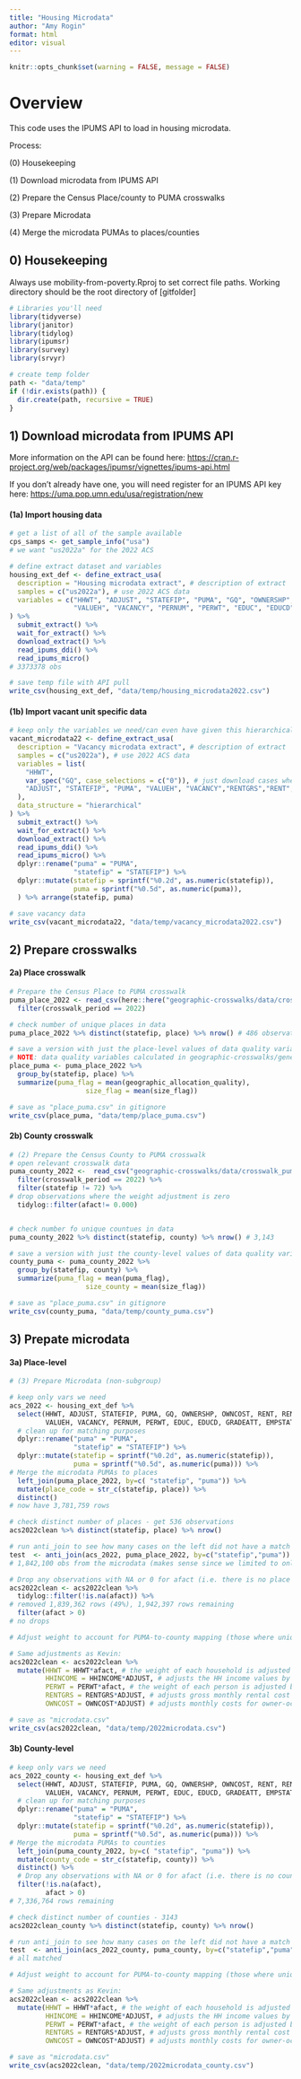 ```yaml
---
title: "Housing Microdata"
author: "Amy Rogin"
format: html
editor: visual
---
```


```r
knitr::opts_chunk$set(warning = FALSE, message = FALSE)
```

# Overview

This code uses the IPUMS API to load in housing microdata.

Process:

\(0\) Housekeeping

\(1\) Download microdata from IPUMS API

\(2\) Prepare the Census Place/county to PUMA crosswalks

\(3\) Prepare Microdata

\(4\) Merge the microdata PUMAs to places/counties

## 0) Housekeeping

Always use mobility-from-poverty.Rproj to set correct file paths. Working directory should be the root directory of \[gitfolder\]

```r
# Libraries you'll need
library(tidyverse)
library(janitor)
library(tidylog)
library(ipumsr)
library(survey)
library(srvyr)
```

```r
# create temp folder
path <- "data/temp"
if (!dir.exists(path)) {
  dir.create(path, recursive = TRUE)
}
```

## 1) Download microdata from IPUMS API

More information on the API can be found here: <https://cran.r-project.org/web/packages/ipumsr/vignettes/ipums-api.html>

If you don't already have one, you will need register for an IPUMS API key here: <https://uma.pop.umn.edu/usa/registration/new>

#### (1a) Import housing data

```r
# get a list of all of the sample available
cps_samps <- get_sample_info("usa")
# we want "us2022a" for the 2022 ACS

# define extract dataset and variables
housing_ext_def <- define_extract_usa(
  description = "Housing microdata extract", # description of extract
  samples = c("us2022a"), # use 2022 ACS data
  variables = c("HHWT", "ADJUST", "STATEFIP", "PUMA", "GQ", "OWNERSHP", "OWNCOST", "RENT", "RENTGRS", "HHINCOME",
                "VALUEH", "VACANCY", "PERNUM", "PERWT", "EDUC", "EDUCD", "GRADEATT", "EMPSTAT", "AGE", "KITCHEN", "PLUMBING")
) %>% 
  submit_extract() %>% 
  wait_for_extract() %>% 
  download_extract() %>% 
  read_ipums_ddi() %>% 
  read_ipums_micro()
# 3373378 obs

# save temp file with API pull
write_csv(housing_ext_def, "data/temp/housing_microdata2022.csv")

```

#### (1b) Import vacant unit specific data

```r
# keep only the variables we need/can even have given this hierarchical structure
vacant_microdata22 <- define_extract_usa(
  description = "Vacancy microdata extract", # description of extract
  samples = c("us2022a"), # use 2022 ACS data
  variables = list(
    "HHWT", 
    var_spec("GQ", case_selections = c("0")), # just download cases where GQ == 0 (vacant)
    "ADJUST", "STATEFIP", "PUMA", "VALUEH", "VACANCY","RENTGRS","RENT", "KITCHEN", "PLUMBING"
  ),
  data_structure = "hierarchical"
) %>% 
  submit_extract() %>% 
  wait_for_extract() %>% 
  download_extract() %>% 
  read_ipums_ddi() %>% 
  read_ipums_micro() %>% 
  dplyr::rename("puma" = "PUMA",
                "statefip" = "STATEFIP") %>%
  dplyr::mutate(statefip = sprintf("%0.2d", as.numeric(statefip)),
                puma = sprintf("%0.5d", as.numeric(puma)),
  ) %>% arrange(statefip, puma)

# save vacancy data
write_csv(vacant_microdata22, "data/temp/vacancy_microdata2022.csv")
```

## 2) Prepare crosswalks

#### 2a) Place crosswalk

```r

# Prepare the Census Place to PUMA crosswalk
puma_place_2022 <- read_csv(here::here("geographic-crosswalks/data/crosswalk_puma_to_place.csv")) %>% 
  filter(crosswalk_period == 2022)

# check number of unique places in data
puma_place_2022 %>% distinct(statefip, place) %>% nrow() # 486 observations

# save a version with just the place-level values of data quality variables 
# NOTE: data quality variables calculated in geographic-crosswalks/generate_puma_place_crosswalks.qmd
place_puma <- puma_place_2022 %>%
  group_by(statefip, place) %>%
  summarize(puma_flag = mean(geographic_allocation_quality), 
                   size_flag = mean(size_flag))

# save as "place_puma.csv" in gitignore
write_csv(place_puma, "data/temp/place_puma.csv")
```

#### 2b) County crosswalk

```r
# (2) Prepare the Census County to PUMA crosswalk
# open relevant crosswalk data
puma_county_2022 <-  read_csv("geographic-crosswalks/data/crosswalk_puma_to_county.csv") %>% 
  filter(crosswalk_period == 2022) %>% 
  filter(statefip != 72) %>% 
# drop observations where the weight adjustment is zero
  tidylog::filter(afact!= 0.000)


# check number fo unique countues in data
puma_county_2022 %>% distinct(statefip, county) %>% nrow() # 3,143

# save a version with just the county-level values of data quality variables
county_puma <- puma_county_2022 %>%
  group_by(statefip, county) %>%
  summarize(puma_flag = mean(puma_flag), 
                   size_county = mean(size_flag))

# save as "place_puma.csv" in gitignore
write_csv(county_puma, "data/temp/county_puma.csv")
```

## 3) Prepate microdata

#### 3a) Place-level

```r
# (3) Prepare Microdata (non-subgroup)

# keep only vars we need
acs_2022 <- housing_ext_def %>%
  select(HHWT, ADJUST, STATEFIP, PUMA, GQ, OWNERSHP, OWNCOST, RENT, RENTGRS, HHINCOME,
         VALUEH, VACANCY, PERNUM, PERWT, EDUC, EDUCD, GRADEATT, EMPSTAT, AGE) %>% 
  # clean up for matching purposes
  dplyr::rename("puma" = "PUMA",
                "statefip" = "STATEFIP") %>% 
  dplyr::mutate(statefip = sprintf("%0.2d", as.numeric(statefip)),
                puma = sprintf("%0.5d", as.numeric(puma))) %>% 
# Merge the microdata PUMAs to places
  left_join(puma_place_2022, by=c( "statefip", "puma")) %>% 
  mutate(place_code = str_c(statefip, place)) %>% 
  distinct()
# now have 3,781,759 rows

# check distinct number of places - get 536 observations
acs2022clean %>% distinct(statefip, place) %>% nrow()

# run anti_join to see how many cases on the left did not have a match on the right
test  <- anti_join(acs_2022, puma_place_2022, by=c("statefip","puma"))
# 1,842,100 obs from the microdata (makes sense since we limited to only PUMAs that are overlapping with Places of interest)

# Drop any observations with NA or 0 for afact (i.e. there is no place of interest overlapping this PUMA)
acs2022clean <- acs2022clean %>% 
  tidylog::filter(!is.na(afact)) %>% 
# removed 1,839,362 rows (49%), 1,942,397 rows remaining
  filter(afact > 0)
# no drops

# Adjust weight to account for PUMA-to-county mapping (those where unique_types > 1).;

# Same adjustments as Kevin:
acs2022clean <- acs2022clean %>%
  mutate(HHWT = HHWT*afact, # the weight of each household is adjusted by the area of the PUMA that falls into a given Place
         HHINCOME = HHINCOME*ADJUST, # adjusts the HH income values by the Census's 12-month adjustment factor (converts numbers into calendar year dollars)
         PERWT = PERWT*afact, # the weight of each person is adjusted by the area of the PUMA that falls into a given Place
         RENTGRS = RENTGRS*ADJUST, # adjusts gross monthly rental cost for rented housing units into cal-year dollars
         OWNCOST = OWNCOST*ADJUST) # adjusts monthly costs for owner-occupied housing units into cal-year dollars

# save as "microdata.csv" 
write_csv(acs2022clean, "data/temp/2022microdata.csv")
```

#### 3b) County-level

```r
# keep only vars we need
acs_2022_county <- housing_ext_def %>%
  select(HHWT, ADJUST, STATEFIP, PUMA, GQ, OWNERSHP, OWNCOST, RENT, RENTGRS, HHINCOME,
         VALUEH, VACANCY, PERNUM, PERWT, EDUC, EDUCD, GRADEATT, EMPSTAT, AGE) %>% 
  # clean up for matching purposes
  dplyr::rename("puma" = "PUMA",
                "statefip" = "STATEFIP") %>% 
  dplyr::mutate(statefip = sprintf("%0.2d", as.numeric(statefip)),
                puma = sprintf("%0.5d", as.numeric(puma))) %>% 
# Merge the microdata PUMAs to counties
  left_join(puma_county_2022, by=c( "statefip", "puma")) %>% 
  mutate(county_code = str_c(statefip, county)) %>% 
  distinct() %>% 
  # Drop any observations with NA or 0 for afact (i.e. there is no counties of interest overlapping this PUMA)
  filter(!is.na(afact), 
         afact > 0)
# 7,336,764 rows remaining

# check distinct number of counties - 3143
acs2022clean_county %>% distinct(statefip, county) %>% nrow()

# run anti_join to see how many cases on the left did not have a match on the right
test  <- anti_join(acs_2022_county, puma_county, by=c("statefip","puma"))
# all matched

# Adjust weight to account for PUMA-to-county mapping (those where unique_types > 1).;

# Same adjustments as Kevin:
acs2022clean <- acs2022clean %>%
  mutate(HHWT = HHWT*afact, # the weight of each household is adjusted by the area of the PUMA that falls into a given Place
         HHINCOME = HHINCOME*ADJUST, # adjusts the HH income values by the Census's 12-month adjustment factor (converts numbers into calendar year dollars)
         PERWT = PERWT*afact, # the weight of each person is adjusted by the area of the PUMA that falls into a given Place
         RENTGRS = RENTGRS*ADJUST, # adjusts gross monthly rental cost for rented housing units into cal-year dollars
         OWNCOST = OWNCOST*ADJUST) # adjusts monthly costs for owner-occupied housing units into cal-year dollars

# save as "microdata.csv" 
write_csv(acs2022clean, "data/temp/2022microdata_county.csv")
```
